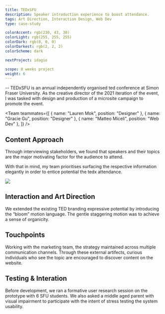 ```yaml
---
title: TEDxSFU
description: Speaker introduction experience to boost attendance.
tags: Art Direction, Interaction Design, Web Dev
type: case-study

colorAccent: rgb(230, 43, 30)
colorLight: rgb(255, 255, 255)
colorDark: rgb(0, 0, 0)
colorDarkest: rgb(2, 2, 2)
colorScheme: dark

nextProject: idagio

scope: 8 weeks project
weight: 6
---
```


<FullImage src="/project-assets/tedxsfu/intro.jpg" />

-- TEDxSFU is an annual independently organised ted conference at Simon Fraser University. As the creative director of the 2021 iteration of the event, I was tasked with design and production of a microsite campaign to promote the event.

<Team
  teammates={[
    { name: "Lauren Mok", position: "Designer" },
    { name: "Gracie Gu", position: "Designer" },
    { name: "Matteo Miceli", position: "Web Dev" },
  ]}
/>

## Content Approach

Through interviewing stakeholders, we found that speakers and their topics are the major motivating factor for the audience to attend.

With that in mind, my team prioritises surfacing the respective information elegantly in order to entice potential the tedx attendance.

<Image src="/project-assets/tedxsfu/screen.jpg" width={1792} height={1053} />

## Interaction and Art Direction

We extended the existing TED branding expressive potential by introducing the “bloom” motion language. The gentle staggering motion was to achieve a sense of organicity.

## Touchpoints

Working with the marketing team, the strategy maintained across multiple communication channels. Through these external artifects, curious individuals who see the topic are encouraged to discover content on the website.

## Testing & Interation

Before development, we ran a formative user research session on the prototype with 6 SFU students. We also asked a middle aged parent with visual impairment to participate with the intent of stress testing the system usability.
